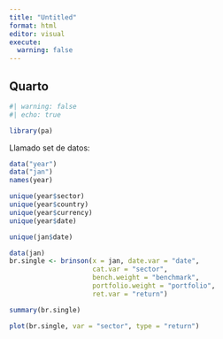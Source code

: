 ```yaml
---
title: "Untitled"
format: html
editor: visual
execute:
  warning: false
---
```


## Quarto

```r
#| warning: false
#| echo: true

library(pa)
```

Llamado set de datos:

```r
data("year")
data("jan")
names(year)
```

```r
unique(year$sector)
unique(year$country)
unique(year$currency)
unique(year$date)
```

```r
unique(jan$date)
```

```r
data(jan)
br.single <- brinson(x = jan, date.var = "date",
                     cat.var = "sector",
                     bench.weight = "benchmark",
                     portfolio.weight = "portfolio",
                     ret.var = "return")
```

```r
summary(br.single)
```
```r
plot(br.single, var = "sector", type = "return")
```






